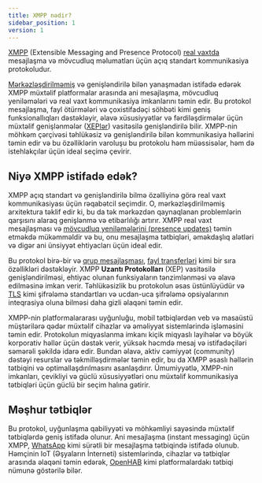```yaml
---
title: XMPP nədir?
sidebar_position: 1
version: 1
---
```


[XMPP](https://en.wikipedia.org/wiki/XMPP) (Extensible Messaging and Presence Protocol) [real vaxtda](https://en.wikipedia.org/wiki/Real-Time_Messaging_Protocol) mesajlaşma və mövcudluq məlumatları üçün açıq standart kommunikasiya protokoludur.

[Mərkəzləşdirilməmiş](https://en.wikipedia.org/wiki/Decentralization) və genişləndirilə bilən yanaşmadan istifadə edərək XMPP müxtəlif platformalar arasında ani mesajlaşma, mövcudluq yeniləmələri və real vaxt kommunikasiya imkanlarını təmin edir. Bu protokol mesajlaşma, fayl ötürmələri və çoxistifadəçi söhbəti kimi geniş funksionallıqları dəstəkləyir, əlavə xüsusiyyətlər və fərdiləşdirmələr üçün müxtəlif genişlənmələr ([XEPlər](https://xmpp.org/extensions/#the-whole-list)) vasitəsilə genişləndirilə bilir. XMPP-nin möhkəm çərçivəsi təhlükəsiz və genişləndirilə bilən kommunikasiya həllərini təmin edir və bu özəlliklərin varoluşu bu protokolu həm müəssisələr, həm də istehlakçılar üçün ideal seçimə çevirir.

## Niyə XMPP istifadə edək?

XMPP açıq standart və genişləndirilə bilmə özəlliyinə görə real vaxt kommunikasiyası üçün rəqabətcil seçimdir. O, mərkəzləşdirilməmiş arxitektura təklif edir ki, bu da tək mərkəzdən qaynaqlanan problemlərin qarşısını alaraq genişlənmə və etibarlılığı artırır. XMPP real vaxt mesajlaşması və [mövcudluq yeniləmələrini (presence updates)](https://xmpp.org/extensions/xep-0319.html) təmin etməkdə mükəmməldir və bu, onu mesajlaşma tətbiqləri, əməkdaşlıq alətləri və digər ani ünsiyyət ehtiyacları üçün ideal edir.

Bu protokol birə-bir və [qrup mesajlaşması](https://xmpp.org/extensions/xep-0369.html), [fayl transferləri](https://xmpp.org/extensions/xep-0234.html) kimi bir sıra özəllikləri dəstəkləyir. XMPP **Uzantı Protokolları** (XEP) vasitəsilə genişləndirilməsi, ehtiyac olunan funksiyaların tənzimlənməsi və əlavə edilməsinə imkan verir. Təhlükəsizlik bu protokolun əsas üstünlüyüdür və [TLS](https://datatracker.ietf.org/doc/rfc7590/) kimi şifrələmə standartları və ucdan-uca şifrələmə opsiyalarının inteqrasiya oluna bilməsi daha gizli əlaqəni təmin edir.

XMPP-nin platformalararası uyğunluğu, mobil tətbiqlərdən veb və masaüstü müştərilərə qədər müxtəlif cihazlar və əməliyyat sistemlərində işləməsini təmin edir. Protokolun miqyaslanma imkanı kiçik miqyaslı layihələr və böyük korporativ həllər üçün dəstək verir, yüksək həcmdə mesaj və istifadəçiləri səmərəli şəkildə idarə edir. Bundan əlavə, aktiv cəmiyyət (community) dəstəyi resurslar və təkmilləşdirmələr təmin edir, bu da XMPP əsaslı həllərin tətbiqini və optimallaşdırılmasını asanlaşdırır. Ümumiyyətlə, XMPP-nin imkanları, çevikliyi və güclü xüsusiyyətləri onu müxtəlif kommunikasiya tətbiqləri üçün güclü bir seçim halına gətirir.

## Məşhur tətbiqlər

Bu protokol, uyğunlaşma qabiliyyəti və möhkəmliyi sayəsində müxtəlif tətbiqlərdə geniş istifadə olunur. Ani mesajlaşma (instant messaging) üçün XMPP, [WhatsApp](https://xmpp.org/uses/instant-messaging/) kimi sürətli bir mesajlaşma tətbiqində istifadə olunub. Həmçinin IoT (Əşyaların İnterneti) sistemlərində, cihazlar və tətbiqlər arasında əlaqəni təmin edərək, [OpenHAB](https://www.openhab.org/addons/bindings/xmppclient/) kimi platformalardakı tətbiqi nümunə göstərilə bilər.
